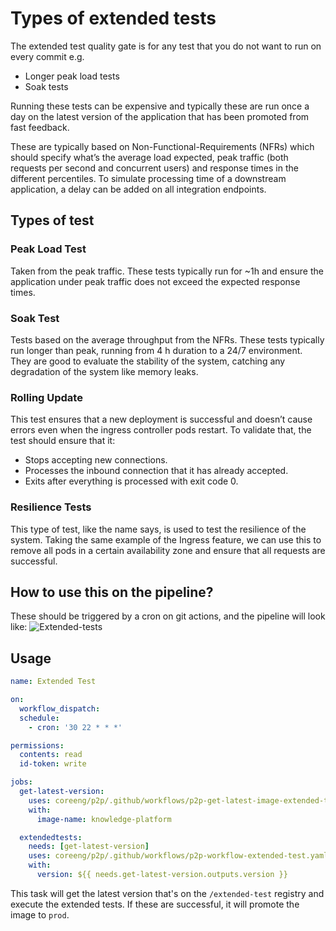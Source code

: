 # Types of extended tests


The extended test quality gate is for any test that you do not want to run on every commit e.g.

* Longer peak load tests
* Soak tests

Running these tests can be expensive and typically these are run once a day on the latest version of the application
that has been promoted from fast feedback.

These are typically based on Non-Functional-Requirements (NFRs) which should specify what’s the average load expected, peak traffic (both requests per second and concurrent users) and response times in the different percentiles.
To simulate processing time of a downstream application, a delay can be added on all integration endpoints.

## Types of test

### Peak Load Test

Taken from the peak traffic. These tests typically run for ~1h and ensure the application under peak traffic does not exceed the expected response times.

### Soak Test

Tests based on the average throughput from the NFRs. These tests typically run longer than peak, running from 4 h duration to a 24/7 environment. They are good to evaluate the stability of the system, catching any degradation of the system like memory leaks.

### Rolling Update

This test ensures that a new deployment is successful and doesn’t cause errors even when the ingress controller pods restart. To validate that, the test should ensure that it:

* Stops accepting new connections.
* Processes the inbound connection that it has already accepted.
* Exits after everything is processed with exit code 0.

### Resilience Tests

This type of test, like the name says, is used to test the resilience of the system. Taking the same example of the Ingress feature, we can use this to remove all pods in a certain availability zone and ensure that all requests are successful.

## How to use this on the pipeline?

These should be triggered by a cron on git actions, and the pipeline will look like:
![Extended-tests](/images/p2p/extended-tests.png)

## Usage

```yaml
name: Extended Test

on:
  workflow_dispatch:
  schedule:
    - cron: '30 22 * * *'

permissions:
  contents: read
  id-token: write

jobs:
  get-latest-version:
    uses: coreeng/p2p/.github/workflows/p2p-get-latest-image-extended-test.yaml@v1
    with:
      image-name: knowledge-platform

  extendedtests:
    needs: [get-latest-version]
    uses: coreeng/p2p/.github/workflows/p2p-workflow-extended-test.yaml@v1
    with:
      version: ${{ needs.get-latest-version.outputs.version }}
```

This task will get the latest version that's on the `/extended-test` registry and execute the extended tests. If these are successful, it will promote the image to `prod`.
